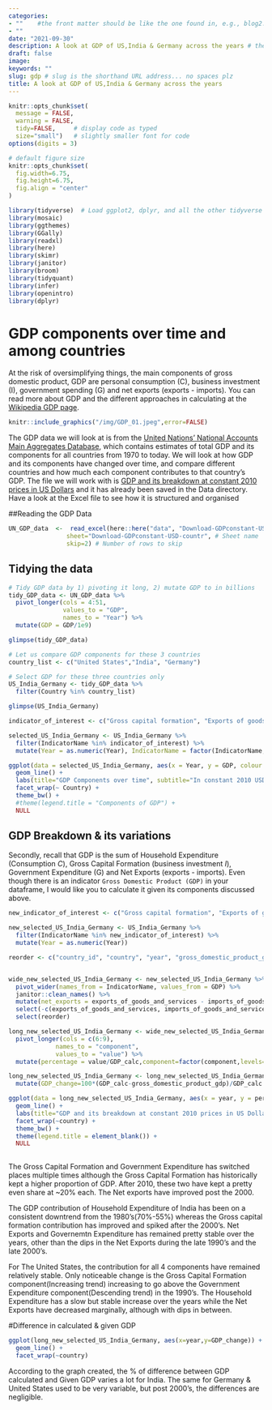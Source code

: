 ```yaml
---
categories:  
- ""    #the front matter should be like the one found in, e.g., blog2.md. It cannot be like the normal Rmd we used
- ""
date: "2021-09-30"
description: A look at GDP of US,India & Germany across the years # the title that will show up once someone gets to this page
draft: false
image:
keywords: ""
slug: gdp # slug is the shorthand URL address... no spaces plz
title: A look at GDP of US,India & Germany across the years
---
```

  



```r
knitr::opts_chunk$set(
  message = FALSE, 
  warning = FALSE, 
  tidy=FALSE,     # display code as typed
  size="small")   # slightly smaller font for code
options(digits = 3)

# default figure size
knitr::opts_chunk$set(
  fig.width=6.75, 
  fig.height=6.75,
  fig.align = "center"
)
```


```r
library(tidyverse)  # Load ggplot2, dplyr, and all the other tidyverse packages
library(mosaic)
library(ggthemes)
library(GGally)
library(readxl)
library(here)
library(skimr)
library(janitor)
library(broom)
library(tidyquant)
library(infer)
library(openintro)
library(dplyr)
```


# GDP components over time and among countries

At the risk of oversimplifying things, the main components of gross domestic product, GDP are personal consumption (C), business investment (I), government spending (G) and net exports (exports - imports). You can read more about GDP and the different approaches in calculating at the [Wikipedia GDP page](https://en.wikipedia.org/wiki/Gross_domestic_product).


```r

knitr::include_graphics("/img/GDP_01.jpeg",error=FALSE)

```


The GDP data we will look at is from the [United Nations' National Accounts Main Aggregates Database](https://unstats.un.org/unsd/snaama/Downloads), which contains estimates of total GDP and its components for all countries from 1970 to today. We will look at how GDP and its components have changed over time, and compare different countries and how much each component contributes to that country's GDP. The file we will work with is [GDP and its breakdown at constant 2010 prices in US Dollars](http://unstats.un.org/unsd/amaapi/api/file/6) and it has already been saved in the Data directory. Have a look at the Excel file to see how it is structured and organised


##Reading the GDP Data

```r

UN_GDP_data  <-  read_excel(here::here("data", "Download-GDPconstant-USD-countries.xls"), # Excel filename
                sheet="Download-GDPconstant-USD-countr", # Sheet name
                skip=2) # Number of rows to skip

```

## Tidying the data

```r
# Tidy GDP data by 1) pivoting it long, 2) mutate GDP to in billions
tidy_GDP_data <- UN_GDP_data %>%
  pivot_longer(cols = 4:51,
               values_to = "GDP",
               names_to = "Year") %>%
  mutate(GDP = GDP/1e9)

glimpse(tidy_GDP_data)

# Let us compare GDP components for these 3 countries
country_list <- c("United States","India", "Germany")

# Select GDP for these three countries only
US_India_Germany <- tidy_GDP_data %>%
  filter(Country %in% country_list)

glimpse(US_India_Germany)
```


```r
indicator_of_interest <- c("Gross capital formation", "Exports of goods and services", "General government final consumption expenditure", "Household consumption expenditure (including Non-profit institutions serving households)", "Imports of goods and services")

selected_US_India_Germany <- US_India_Germany %>%
  filter(IndicatorName %in% indicator_of_interest) %>%
  mutate(Year = as.numeric(Year), IndicatorName = factor(IndicatorName, levels = c("Gross capital formation", "Exports of goods and services", "General government final consumption expenditure", "Household consumption expenditure (including Non-profit institutions serving households)", "Imports of goods and services"),labels = c("Gross capital formation","Exports","Government Expenditure","Household Expenditure","Imports")))

ggplot(data = selected_US_India_Germany, aes(x = Year, y = GDP, colour = IndicatorName)) +
  geom_line() +
  labs(title="GDP Components over time", subtitle="In constant 2010 USD",y="Billion US$") +
  facet_wrap(~ Country) +
  theme_bw() +
  #theme(legend.title = "Components of GDP") +
  NULL

```


## GDP Breakdown & its variations

Secondly, recall that GDP is the sum of Household Expenditure (Consumption *C*), Gross Capital Formation (business investment *I*), Government Expenditure (G) and Net Exports (exports - imports). Even though there is an indicator `Gross Domestic Product (GDP)` in your dataframe, I would like you to calculate it given its components discussed above.

```r
new_indicator_of_interest <- c("Gross capital formation", "Exports of goods and services", "General government final consumption expenditure", "Household consumption expenditure (including Non-profit institutions serving households)", "Imports of goods and services", "Gross Domestic Product (GDP)")

new_selected_US_India_Germany <- US_India_Germany %>%
  filter(IndicatorName %in% new_indicator_of_interest) %>%
  mutate(Year = as.numeric(Year))

reorder <- c("country_id", "country", "year", "gross_domestic_product_gdp","GDP_calc", "household_consumption_expenditure_including_non_profit_institutions_serving_households", "general_government_final_consumption_expenditure", "gross_capital_formation", "net_exports")


wide_new_selected_US_India_Germany <- new_selected_US_India_Germany %>%
  pivot_wider(names_from = IndicatorName, values_from = GDP) %>%
  janitor::clean_names() %>%
  mutate(net_exports = exports_of_goods_and_services - imports_of_goods_and_services,GDP_calc=(household_consumption_expenditure_including_non_profit_institutions_serving_households+general_government_final_consumption_expenditure+gross_capital_formation+net_exports)) %>%
  select(-c(exports_of_goods_and_services, imports_of_goods_and_services)) %>%
  select(reorder)

long_new_selected_US_India_Germany <- wide_new_selected_US_India_Germany %>%
  pivot_longer(cols = c(6:9),
             names_to = "component",
             values_to = "value") %>%
  mutate(percentage = value/GDP_calc,component=factor(component,levels=c("general_government_final_consumption_expenditure","gross_capital_formation","household_consumption_expenditure_including_non_profit_institutions_serving_households","net_exports"),labels=c("Government Expenditure","Gross Capital Formation","Household Expenditure","Net Exports")))

long_new_selected_US_India_Germany <- long_new_selected_US_India_Germany %>%
  mutate(GDP_change=100*(GDP_calc-gross_domestic_product_gdp)/GDP_calc )

ggplot(data = long_new_selected_US_India_Germany, aes(x = year, y = percentage, colour = component)) +
  geom_line() +
  labs(title="GDP and its breakdown at constant 2010 prices in US Dollars",x="",y="Proportion",caption="Source: United Nations, https://unstats.un.orq/unsd/snaama/Downloads") +
  facet_wrap(~country) +
  theme_bw() +
  theme(legend.title = element_blank()) +
  NULL
  
```



The Gross Capital Formation and Government Expenditure has switched places multiple times although the Gross Capital Formation has historically kept a higher proportion of GDP. After 2010, these two have kept a pretty even share at ~20% each. The Net exports have improved post the 2000.

The GDP contribution of Household Expenditure of India has been on a consistent downtrend  from the 1980's(70%-55%) whereas the Gross capital formation contribution has improved and spiked after the 2000's. Net Exports and Governemtn Expenditure has remained pretty stable over the years, other than the dips in the Net Exports during the late 1990's and the late 2000's.

For The United States, the contribution for all 4 components have remained relatively stable. Only noticeable change is the Gross Capital Formation component(Increasing trend) increasing to go above the Government Expenditure component(Descending trend) in the 1990's. The Household Expenditure has a slow but stable increase over the years while the Net Exports have decreased marginally, although with dips in between.

#Difference in calculated & given GDP

```r

ggplot(long_new_selected_US_India_Germany, aes(x=year,y=GDP_change)) +
  geom_line() +
  facet_wrap(~country)

```

According to the graph created, the % of difference between GDP calculated and Given GDP varies a lot for India. The same for Germany & United States used to be very variable, but post 2000's, the differences are negligible.




